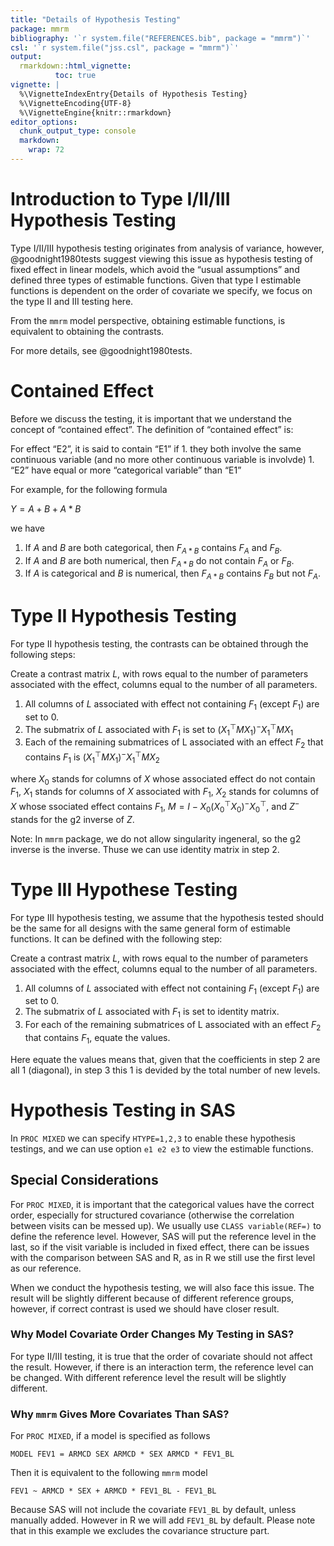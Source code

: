 ```yaml
---
title: "Details of Hypothesis Testing"
package: mmrm
bibliography: '`r system.file("REFERENCES.bib", package = "mmrm")`'
csl: '`r system.file("jss.csl", package = "mmrm")`'
output:
  rmarkdown::html_vignette:
          toc: true
vignette: |
  %\VignetteIndexEntry{Details of Hypothesis Testing}
  %\VignetteEncoding{UTF-8}
  %\VignetteEngine{knitr::rmarkdown}
editor_options:
  chunk_output_type: console
  markdown:
    wrap: 72
---
```


# Introduction to Type I/II/III Hypothesis Testing


Type I/II/III hypothesis testing originates from analysis of variance, however, 
@goodnight1980tests suggest viewing this issue as hypothesis testing of fixed effect
in linear models, which avoid the "usual assumptions" and defined three types of estimable
functions.
Given that type I estimable functions is dependent on the order of covariate we specify,
we focus on the type II and III testing here.

From the `mmrm` model perspective, obtaining estimable functions, is equivalent to obtaining the
contrasts.

For more details, see @goodnight1980tests.

# Contained Effect

Before we discuss the testing, it is important that we understand the concept of "contained effect".
The definition of "contained effect" is:

For effect "E2", it is said to contain "E1" if
1. they both involve the same continuous variable (and no more other continuous variable is involvde)
1. "E2" have equal or more "categorical variable" than "E1"

For example, for the following formula

$Y = A + B + A*B$

we have

1. If $A$ and $B$ are both categorical, then $F_{A*B}$ contains $F_{A}$ and $F_{B}$.
1. If $A$ and $B$ are both numerical, then $F_{A*B}$ do not contain $F_{A}$ or $F_{B}$.
1. If $A$ is categorical and $B$ is numerical, then $F_{A*B}$ contains $F_{B}$ but not $F_{A}$.

# Type II Hypothesis Testing

For type II hypothesis testing, the contrasts can be obtained through the following steps:

Create a contrast matrix $L$, with rows equal to the number of parameters associated with the effect,
columns equal to the number of all parameters.

1. All columns of $L$ associated with effect not containing $F_1$ (except $F_1$) are set to 0.
1. The submatrix of $L$ associated with $F_1$ is set to $(X_1^\top M X_1)^{-}X_1^\top M X_1$
1. Each of the remaining submatrices of L associated with an effect $F_2$ that contains $F_1$ is $(X_1^\top M X_1)^{-}X_1^\top M X_2$

where $X_0$ stands for columns of $X$ whose associated effect do not contain $F_1$,
$X_1$ stands for columns of $X$ associated with $F_1$,
$X_2$ stands for columns of $X$ whose ssociated effect contains $F_1$,
$M = I - X_0(X_0^\top X_0)^{-}X_0^\top$,
and $Z^{-}$ stands for the g2 inverse of $Z$.

Note: In `mmrm` package, we do not allow singularity ingeneral, so the g2 inverse is the inverse.
Thuse we can use identity matrix in step 2.

# Type III Hypothese Testing

For type III hypothesis testing, we assume that the hypothesis tested should be the same for all
designs with the same general form of estimable functions.
It can be defined with the following step:

Create a contrast matrix $L$, with rows equal to the number of parameters associated with the effect,
columns equal to the number of all parameters.

1. All columns of $L$ associated with effect not containing $F_1$ (except $F_1$) are set to 0.
1. The submatrix of $L$ associated with $F_1$ is set to identity matrix.
1. For each of the remaining submatrices of L associated with an effect $F_2$ that contains $F_1$, equate the
values.

Here equate the values means that, given that the coefficients in step 2 are all 1 (diagonal), in step 3
this 1 is devided by the total number of new levels.

# Hypothesis Testing in SAS

In `PROC MIXED` we can specify `HTYPE=1,2,3` to enable these hypothesis testings, and we can use option `e1 e2 e3` to
view the estimable functions.

## Special Considerations

For `PROC MIXED`, it is important that the categorical values have the correct order, especially
for structured covariance (otherwise the correlation between visits can be messed up).
We usually use `CLASS variable(REF=)` to define the reference level.
However, SAS will put the reference level in the last, so if the visit variable is included in fixed effect,
there can be issues with the comparison between SAS and R, as in R we still use the first level as our reference.

When we conduct the hypothesis testing, we will also face this issue.
The result will be slightly different because of different reference groups, however, if correct contrast is used
we should have closer result.

### Why Model Covariate Order Changes My Testing in SAS?

For type II/III testing, it is true that the order of covariate should not affect the result.
However, if there is an interaction term, the reference level can be changed.
With different reference level the result will be slightly different.

### Why `mmrm` Gives More Covariates Than SAS?

For `PROC MIXED`, if a model is specified as follows

```
MODEL FEV1 = ARMCD SEX ARMCD * SEX ARMCD * FEV1_BL
```

Then it is equivalent to the following `mmrm` model

```
FEV1 ~ ARMCD * SEX + ARMCD * FEV1_BL - FEV1_BL
```

Because SAS will not include the covariate `FEV1_BL` by default, unless manually added.
However in R we will add `FEV1_BL` by default.
Please note that in this example we excludes the covariance structure part.
